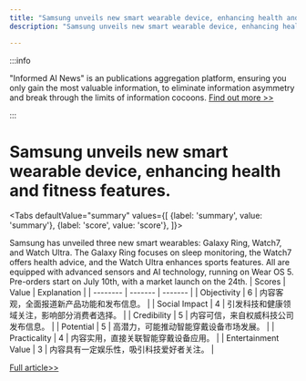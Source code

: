 ```yaml
---
title: "Samsung unveils new smart wearable device, enhancing health and fitness features."
description: "Samsung unveils new smart wearable device, enhancing health and fitness features."

---
```



:::info

"Informed AI News" is an publications aggregation platform, ensuring you only gain the most valuable information, to eliminate information asymmetry and break through the limits of information cocoons.  [Find out more >>](/)

:::

# Samsung unveils new smart wearable device, enhancing health and fitness features.


<Tabs
	defaultValue="summary"
	values={[
	{label: 'summary', value: 'summary'},
	{label: 'score', value: 'score'},
]}>
<TabItem value="summary">


Samsung has unveiled three new smart wearables: Galaxy Ring, Watch7, and Watch Ultra. The Galaxy Ring focuses on sleep monitoring, the Watch7 offers health advice, and the Watch Ultra enhances sports features. All are equipped with advanced sensors and AI technology, running on Wear OS 5. Pre-orders start on July 10th, with a market launch on the 24th.
</TabItem>
<TabItem value="score">
	| Scores     | Value   | Explanation |
	| -------- | ------- | ------- |
	| Objectivity  | 6    | 内容客观，全面报道新产品功能和发布信息。    |
	| Social Impact | 4     | 引发科技和健康领域关注，影响部分消费者选择。    |
	| Credibility    | 5    | 内容可信，来自权威科技公司发布信息。    |
	| Potential    | 5    | 高潜力，可能推动智能穿戴设备市场发展。    |
	| Practicality    | 4    | 内容实用，直接关联智能穿戴设备应用。    |
	| Entertainment Value    | 3    | 内容具有一定娱乐性，吸引科技爱好者关注。    |
</TabItem>
</Tabs>

[Full article>>](https://readhub.cn/topic/8b78hzCo49L)

